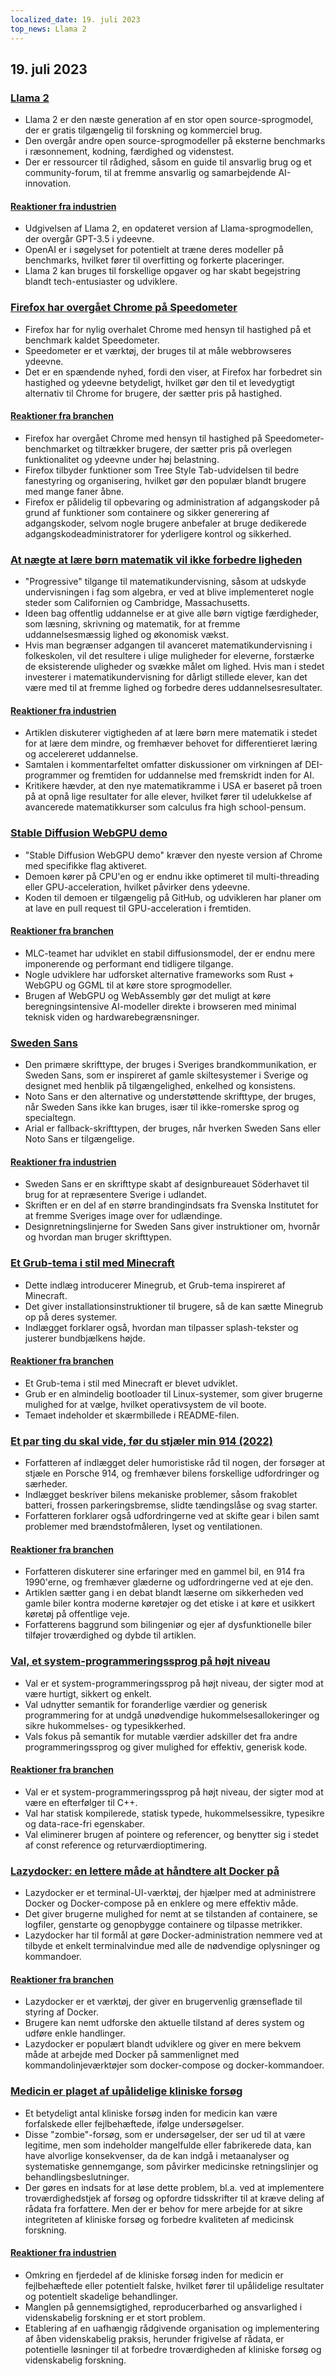 ```yaml
---
localized_date: 19. juli 2023
top_news: Llama 2
---
```




<CallToAction />

<Steps>

## 19. juli 2023

### [Llama 2](https://ai.meta.com/llama/)

- Llama 2 er den næste generation af en stor open source-sprogmodel, der er gratis tilgængelig til forskning og kommerciel brug.
- Den overgår andre open source-sprogmodeller på eksterne benchmarks i ræsonnement, kodning, færdighed og videnstest.
- Der er ressourcer til rådighed, såsom en guide til ansvarlig brug og et community-forum, til at fremme ansvarlig og samarbejdende AI-innovation.

#### [Reaktioner fra industrien](http://news.ycombinator.com/item?id=36774627)

- Udgivelsen af Llama 2, en opdateret version af Llama-sprogmodellen, der overgår GPT-3.5 i ydeevne.
- OpenAI er i søgelyset for potentielt at træne deres modeller på benchmarks, hvilket fører til overfitting og forkerte placeringer.
- Llama 2 kan bruges til forskellige opgaver og har skabt begejstring blandt tech-entusiaster og udviklere.

### [Firefox har overgået Chrome på Speedometer](https://treeherder.mozilla.org/perfherder/graphs?timerange=31536000&series=mozilla-central,3735773,1,13&series=mozilla-central,3412459,1,13)

- Firefox har for nylig overhalet Chrome med hensyn til hastighed på et benchmark kaldet Speedometer.
- Speedometer er et værktøj, der bruges til at måle webbrowseres ydeevne.
- Det er en spændende nyhed, fordi den viser, at Firefox har forbedret sin hastighed og ydeevne betydeligt, hvilket gør den til et levedygtigt alternativ til Chrome for brugere, der sætter pris på hastighed.

#### [Reaktioner fra branchen](http://news.ycombinator.com/item?id=36770883)

- Firefox har overgået Chrome med hensyn til hastighed på Speedometer-benchmarket og tiltrækker brugere, der sætter pris på overlegen funktionalitet og ydeevne under høj belastning.
- Firefox tilbyder funktioner som Tree Style Tab-udvidelsen til bedre fanestyring og organisering, hvilket gør den populær blandt brugere med mange faner åbne.
- Firefox er pålidelig til opbevaring og administration af adgangskoder på grund af funktioner som containere og sikker generering af adgangskoder, selvom nogle brugere anbefaler at bruge dedikerede adgangskodeadministratorer for yderligere kontrol og sikkerhed.

### [At nægte at lære børn matematik vil ikke forbedre ligheden](https://www.noahpinion.blog/p/refusing-to-teach-kids-math-will)

- "Progressive" tilgange til matematikundervisning, såsom at udskyde undervisningen i fag som algebra, er ved at blive implementeret nogle steder som Californien og Cambridge, Massachusetts.
- Ideen bag offentlig uddannelse er at give alle børn vigtige færdigheder, som læsning, skrivning og matematik, for at fremme uddannelsesmæssig lighed og økonomisk vækst.
- Hvis man begrænser adgangen til avanceret matematikundervisning i folkeskolen, vil det resultere i ulige muligheder for eleverne, forstærke de eksisterende uligheder og svække målet om lighed. Hvis man i stedet investerer i matematikundervisning for dårligt stillede elever, kan det være med til at fremme lighed og forbedre deres uddannelsesresultater.

#### [Reaktioner fra industrien](http://news.ycombinator.com/item?id=36774940)

- Artiklen diskuterer vigtigheden af at lære børn mere matematik i stedet for at lære dem mindre, og fremhæver behovet for differentieret læring og accelereret uddannelse.
- Samtalen i kommentarfeltet omfatter diskussioner om virkningen af DEI-programmer og fremtiden for uddannelse med fremskridt inden for AI.
- Kritikere hævder, at den nye matematikramme i USA er baseret på troen på at opnå lige resultater for alle elever, hvilket fører til udelukkelse af avancerede matematikkurser som calculus fra high school-pensum.

### [Stable Diffusion WebGPU demo](https://islamov.ai/stable-diffusion-webgpu/)

- "Stable Diffusion WebGPU demo" kræver den nyeste version af Chrome med specifikke flag aktiveret.
- Demoen kører på CPU'en og er endnu ikke optimeret til multi-threading eller GPU-acceleration, hvilket påvirker dens ydeevne.
- Koden til demoen er tilgængelig på GitHub, og udvikleren har planer om at lave en pull request til GPU-acceleration i fremtiden.

#### [Reaktioner fra branchen](http://news.ycombinator.com/item?id=36766523)

- MLC-teamet har udviklet en stabil diffusionsmodel, der er endnu mere imponerende og performant end tidligere tilgange.
- Nogle udviklere har udforsket alternative frameworks som Rust + WebGPU og GGML til at køre store sprogmodeller.
- Brugen af WebGPU og WebAssembly gør det muligt at køre beregningsintensive AI-modeller direkte i browseren med minimal teknisk viden og hardwarebegrænsninger.

### [Sweden Sans](https://identity.sweden.se/en/design-elements/typography)

- Den primære skrifttype, der bruges i Sveriges brandkommunikation, er Sweden Sans, som er inspireret af gamle skiltesystemer i Sverige og designet med henblik på tilgængelighed, enkelhed og konsistens.
- Noto Sans er den alternative og understøttende skrifttype, der bruges, når Sweden Sans ikke kan bruges, især til ikke-romerske sprog og specialtegn.
- Arial er fallback-skrifttypen, der bruges, når hverken Sweden Sans eller Noto Sans er tilgængelige.

#### [Reaktioner fra industrien](http://news.ycombinator.com/item?id=36775398)

- Sweden Sans er en skrifttype skabt af designbureauet Söderhavet til brug for at repræsentere Sverige i udlandet.
- Skriften er en del af en større brandingindsats fra Svenska Institutet for at fremme Sveriges image over for udlændinge.
- Designretningslinjerne for Sweden Sans giver instruktioner om, hvornår og hvordan man bruger skrifttypen.

### [Et Grub-tema i stil med Minecraft](https://github.com/Lxtharia/minegrub-theme)

- Dette indlæg introducerer Minegrub, et Grub-tema inspireret af Minecraft.
- Det giver installationsinstruktioner til brugere, så de kan sætte Minegrub op på deres systemer.
- Indlægget forklarer også, hvordan man tilpasser splash-tekster og justerer bundbjælkens højde.

#### [Reaktioner fra branchen](http://news.ycombinator.com/item?id=36771980)

- Et Grub-tema i stil med Minecraft er blevet udviklet.
- Grub er en almindelig bootloader til Linux-systemer, som giver brugerne mulighed for at vælge, hvilket operativsystem de vil boote.
- Temaet indeholder et skærmbillede i README-filen.

### [Et par ting du skal vide, før du stjæler min 914 (2022)](https://www.hagerty.com/media/advice/a-few-things-to-know-before-you-steal-my-914/)

- Forfatteren af indlægget deler humoristiske råd til nogen, der forsøger at stjæle en Porsche 914, og fremhæver bilens forskellige udfordringer og særheder.
- Indlægget beskriver bilens mekaniske problemer, såsom frakoblet batteri, frossen parkeringsbremse, slidte tændingslåse og svag starter.
- Forfatteren forklarer også udfordringerne ved at skifte gear i bilen samt problemer med brændstofmåleren, lyset og ventilationen.

#### [Reaktioner fra branchen](http://news.ycombinator.com/item?id=36767092)

- Forfatteren diskuterer sine erfaringer med en gammel bil, en 914 fra 1990'erne, og fremhæver glæderne og udfordringerne ved at eje den.
- Artiklen sætter gang i en debat blandt læserne om sikkerheden ved gamle biler kontra moderne køretøjer og det etiske i at køre et usikkert køretøj på offentlige veje.
- Forfatterens baggrund som bilingeniør og ejer af dysfunktionelle biler tilføjer troværdighed og dybde til artiklen.

### [Val, et system-programmeringssprog på højt niveau](https://www.val-lang.dev/)

- Val er et system-programmeringssprog på højt niveau, der sigter mod at være hurtigt, sikkert og enkelt.
- Val udnytter semantik for foranderlige værdier og generisk programmering for at undgå unødvendige hukommelsesallokeringer og sikre hukommelses- og typesikkerhed.
- Vals fokus på semantik for mutable værdier adskiller det fra andre programmeringssprog og giver mulighed for effektiv, generisk kode.

#### [Reaktioner fra branchen](http://news.ycombinator.com/item?id=36778566)

- Val er et system-programmeringssprog på højt niveau, der sigter mod at være en efterfølger til C++.
- Val har statisk kompilerede, statisk typede, hukommelsessikre, typesikre og data-race-fri egenskaber.
- Val eliminerer brugen af pointere og referencer, og benytter sig i stedet af const reference og returværdioptimering.

### [Lazydocker: en lettere måde at håndtere alt Docker på](https://github.com/jesseduffield/lazydocker)

- Lazydocker er et terminal-UI-værktøj, der hjælper med at administrere Docker og Docker-compose på en enklere og mere effektiv måde.
- Det giver brugerne mulighed for nemt at se tilstanden af containere, se logfiler, genstarte og genopbygge containere og tilpasse metrikker.
- Lazydocker har til formål at gøre Docker-administration nemmere ved at tilbyde et enkelt terminalvindue med alle de nødvendige oplysninger og kommandoer.

#### [Reaktioner fra branchen](http://news.ycombinator.com/item?id=36778905)

- Lazydocker er et værktøj, der giver en brugervenlig grænseflade til styring af Docker.
- Brugere kan nemt udforske den aktuelle tilstand af deres system og udføre enkle handlinger.
- Lazydocker er populært blandt udviklere og giver en mere bekvem måde at arbejde med Docker på sammenlignet med kommandolinjeværktøjer som docker-compose og docker-kommandoer.

### [Medicin er plaget af upålidelige kliniske forsøg](https://www.nature.com/articles/d41586-023-02299-w)

- Et betydeligt antal kliniske forsøg inden for medicin kan være forfalskede eller fejlbehæftede, ifølge undersøgelser.
- Disse "zombie"-forsøg, som er undersøgelser, der ser ud til at være legitime, men som indeholder mangelfulde eller fabrikerede data, kan have alvorlige konsekvenser, da de kan indgå i metaanalyser og systematiske gennemgange, som påvirker medicinske retningslinjer og behandlingsbeslutninger.
- Der gøres en indsats for at løse dette problem, bl.a. ved at implementere troværdighedstjek af forsøg og opfordre tidsskrifter til at kræve deling af rådata fra forfattere. Men der er behov for mere arbejde for at sikre integriteten af kliniske forsøg og forbedre kvaliteten af medicinsk forskning.

#### [Reaktioner fra industrien](http://news.ycombinator.com/item?id=36770624)

- Omkring en fjerdedel af de kliniske forsøg inden for medicin er fejlbehæftede eller potentielt falske, hvilket fører til upålidelige resultater og potentielt skadelige behandlinger.
- Manglen på gennemsigtighed, reproducerbarhed og ansvarlighed i videnskabelig forskning er et stort problem.
- Etablering af en uafhængig rådgivende organisation og implementering af åben videnskabelig praksis, herunder frigivelse af rådata, er potentielle løsninger til at forbedre troværdigheden af kliniske forsøg og videnskabelig forskning.

</Steps>
